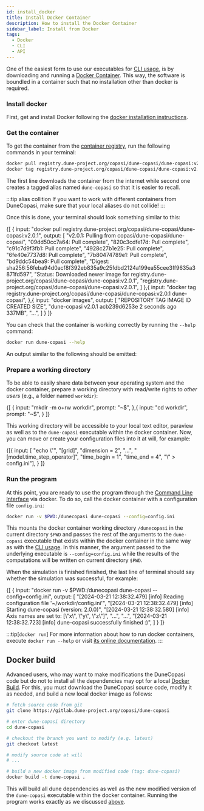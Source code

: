 ```yaml
---
id: install_docker
title: Install Docker Container
description: How to install the Docker Container
sidebar_label: Install from Docker
tags:
  - Docker
  - CLI
  - API
---
```



One of the easiest form to use our executables for [CLI usage](use_cli), is by downloading and running a
[Docker Container](https://www.docker.com/). This way, the software is boundled in a container
such that no installation other than docker is required.

### Install docker
First, get and install Docker following the
[docker installation instructions](https://docs.docker.com/get-docker/).

### Get the container

To get the container from the [container registry](https://gitlab.dune-project.org/copasi/dune-copasi/container_registry), run the following commands in your terminal:

```bash
docker pull registry.dune-project.org/copasi/dune-copasi/dune-copasi:v2.0.1
docker tag registry.dune-project.org/copasi/dune-copasi/dune-copasi:v2.0.1 dune-copasi
```

The first line downloads the container from the internet while second one creates a tagged alias named `dune-copasi` so that it is easier to recall.

:::tip alias collition
If you want to work with different containers from DuneCopasi, make sure that your local aliases do not collide!
:::

Once this is done, your terminal should look something similar to this:

<ExampleTerminal title="Pulling DuneCopasi docker image">
  {[
    {
      input: "docker pull registry.dune-project.org/copasi/dune-copasi/dune-copasi:v2.0.1",
      output: [
        "v2.0.1: Pulling from copasi/dune-copasi/dune-copasi",
        "09dd50cc7a64: Pull complete",
        "820c3cdfe17d: Pull complete",
        "c91c7d9f3fb1: Pull complete",
        "4928c27b1e25: Pull complete",
        "6fe40e7737d8: Pull complete",
        "7b80474789e1: Pull complete",
        "bd9ddc54bea9: Pull complete",
        "Digest: sha256:56feba94d0acf8f392eb835a9c25fdbd2124a199ea55cee3ff9635a3871fd597",
        "Status: Downloaded newer image for registry.dune-project.org/copasi/dune-copasi/dune-copasi:v2.0.1",
        "registry.dune-project.org/copasi/dune-copasi/dune-copasi:v2.0.1",
      ]
    },{
      input: "docker tag registry.dune-project.org/copasi/dune-copasi/dune-copasi:v2.0.1 dune-copasi",
    },{
      input: "docker images",
      output: [
        "REPOSITORY    TAG        IMAGE ID       CREATED        SIZE",
        "dune-copasi   v2.0.1     acb239d6253e   2 seconds ago  337MB",
        "...",
      ]
    }
  ]}
</ExampleTerminal>

You can check that the container is working correctly by running the `--help` command:

```bash
docker run dune-copasi --help
```

An output similar to the following should be emitted:

<DuneCopasiHelp prefix="docker run "/>

### Prepare a working directory

To be able to easily share data between your operating system and the docker
container, prepare a working directory with read/write rights to _other users_
(e.g., a folder named `workdir`):

<ExampleTerminal prompt="~/workdir$" title="Creating a working directory">
  {[
    {
      input: "mkdir -m o+rw workdir",
      prompt: "~$",
    },{
      input: "cd workdir",
      prompt: "~$",
    }
  ]}
</ExampleTerminal>

This working directory will be accessible to your local text editor, paraview as
well as to the `dune-copasi` executable within the docker container. Now, you can
move or create your configuration files into it at will, for example:

<ExampleTerminal prompt="~/workdir$" title="Creating a configuration file">
  {[{
      input: [
        "echo \"",
        "[grid]",
        "dimension = 2",
        "...",
        "[model.time_step_operator]",
        "time_begin = 1",
        "time_end = 4",
        "\" > config.ini"],
    }
  ]}
</ExampleTerminal>

### Run the program

At this point, you are ready to use the program through the [Command Line Interface](use_cli) via docker. To do so, call the docker container with a configuration
file `config.ini`:

```bash
docker run -v $PWD:/dunecopasi dune-copasi --config=config.ini
```

This mounts the docker container working directory `/dunecopasi` in the current directory `$PWD` and
passes the rest of the arguments to the `dune-copasi` executable that exists within the docker container in the same way as with the [CLI usage](use_cli).
In this manner, the argument passed to the underlying executable is `--config=config.ini` while the results
of the computations will be written on current directory `$PWD`.

When the simulation is finished finished, the last line of terminal should say whether the simulation was successful, for example:

<ExampleTerminal prompt="~/workdir$" title="Running DuneCopasi">
  {[
    {
      input: "docker run -v $PWD:/dunecopasi dune-copasi --config=config.ini",
      output: [
      "[2024-03-21 12:38:32.479] [info] Reading configuration file '~/workdir/config.ini'",
      "[2024-03-21 12:38:32.479] [info] Starting dune-copasi (version: 2.0.0)",
      "[2024-03-21 12:38:32.580] [info] Axis names are set to: [\"x\", \"y\", \"z\"]",
      "...",
      "...",
      "[2024-03-21 12:38:32.723] [info] dune-copasi successfully finished :)",
      ]
    }
  ]}
</ExampleTerminal>

:::tip[`docker run`]
For more information about how to run docker containers, execute `docker run --help` or
visit [its online documentation](https://docs.docker.com/engine/reference/run/).
:::

## Docker build

Advanced users, who may want to make modifications the DuneCopasi
code but do not to install all the dependencies may opt for a local [Docker Build](https://docs.docker.com/build/).
For this, you must download the DuneCopasi source code, modify it as needed, and build
a new local docker image as follows:

```bash
# fetch source code from git
git clone https://gitlab.dune-project.org/copasi/dune-copasi

# enter dune-copasi directory
cd dune-copasi

# checkout the branch you want to modify (e.g. latest)
git checkout latest

# modify source code at will
# ...

# build a new docker image from modified code (tag: dune-copasi)
docker build -t dune-copasi .
```

This will build all dune dependencies as well as the new modified version of the `dune-copasi` executable within the docker container.
Running the program works exactly as we discussed [above](#run-the-program).
